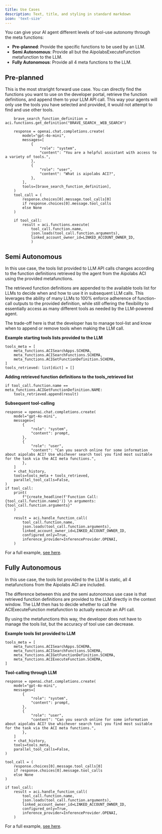 ```yaml
---
title: Use Cases
description: Text, title, and styling in standard markdown
icon: 'text-size'
---
```


You can give your AI agent different levels of tool-use autonomy through the meta functions:

- **Pre-planned**: Provide the specific functions to be used by an LLM.
- **Semi Autonomous**: Provide all but the AipolabsExecuteFunction metafunction to the LLM.
- **Fully Autonomous**: Provide all 4 meta functions to the LLM.

## Pre-planned

This is the most straright forward use case. You can directly find the functions you want to use on the developer portal, retrieve the function definitions, and append them to your LLM API call. This way your agents will only use the tools you have selected and provided, it would not attempt to find and use other tools.
```
    brave_search_function_definition = aci.functions.get_definition("BRAVE_SEARCH__WEB_SEARCH")

    response = openai.chat.completions.create(
        model="gpt-4o-mini",
        messages=[
            {
                "role": "system",
                "content": "You are a helpful assistant with access to a variety of tools.",
            },
            {
                "role": "user",
                "content": "What is aipolabs ACI?",
            },
        ],
        tools=[brave_search_function_definition],
    )
    tool_call = (
        response.choices[0].message.tool_calls[0]
        if response.choices[0].message.tool_calls
        else None
    )

    if tool_call:
        result = aci.functions.execute(
            tool_call.function.name,
            json.loads(tool_call.function.arguments),
            linked_account_owner_id=LINKED_ACCOUNT_OWNER_ID,
            )
```

## Semi Autonomous

In this use case, the tools list provided to LLM API calls changes according to the function definitions retrieved by the agent from the Aipolabs ACI using the provided metafunctions.

The retrieved function definitions are appended to the available tools list for LLMs to decide when and how to use it in subsequent LLM calls. This leverages the ability of many LLMs to 100% enforce adherence of function-call outputs to the provided definition, while still offering the flexibility to essentially access as many different tools as needed by the LLM-powered agent.

The trade-off here is that the developer has to manage tool-list and know when to append or remove tools when making the LLM call.

**Example starting tools lists provided to the LLM**
```
tools_meta = [
    meta_functions.ACISearchApps.SCHEMA,
    meta_functions.ACISearchFunctions.SCHEMA,
    meta_functions.ACIGetFunctionDefinition.SCHEMA,
]
tools_retrieved: list[dict] = []
```

**Adding retrieved function definitions to the tools_retrieved list**
```
if tool_call.function.name == meta_functions.ACIGetFunctionDefinition.NAME:
    tools_retrieved.append(result)
```

**Subsequent tool-calling**
```
response = openai.chat.completions.create(
    model="gpt-4o-mini",
    messages=[
        {
            "role": "system",
            "content": prompt,
        },
        {
            "role": "user",
            "content": "Can you search online for some information about aipolabs ACI? Use whichever search tool you find most suitable for the task via the ACI meta functions.",
        },
    ]
    + chat_history,
    tools=tools_meta + tools_retrieved,
    parallel_tool_calls=False,
)
if tool_call:
    print(
        f"{create_headline(f'Function Call: {tool_call.function.name}')} \n arguments: {tool_call.function.arguments}"
    )

    result = aci.handle_function_call(
        tool_call.function.name,
        json.loads(tool_call.function.arguments),
        linked_account_owner_id=LINKED_ACCOUNT_OWNER_ID,
        configured_only=True,
        inference_provider=InferenceProvider.OPENAI,
    )
```

For a full example, [see here](https://github.com/aipotheosis-labs/aipolabs-python/blob/main/examples/agent_with_dynamic_function_discovery_and_dynamic_tools.py).

## Fully Autonomous

In this use case, the tools list provided to the LLM is static, all 4 metafunctions from the Aipolabs ACI are included.

The difference between this and the semi autonomous use case is that retrieved function definitions are provided to the LLM directly in the context window. The LLM then has to decide whether to call the ACIExecuteFunction metafunction to actually execute an API call.

By using the metafunctions this way, the developer does not have to manage the tools list, but the accuracy of tool use can decrease.

**Example tools list provided to LLM**
```
tools_meta = [
    meta_functions.ACISearchApps.SCHEMA,
    meta_functions.ACISearchFunctions.SCHEMA,
    meta_functions.ACIGetFunctionDefinition.SCHEMA,
    meta_functions.ACIExecuteFunction.SCHEMA,
]
```

**Tool-calling through LLM**
```
response = openai.chat.completions.create(
    model="gpt-4o-mini",
    messages=[
        {
            "role": "system",
            "content": prompt,
        },
        {
            "role": "user",
            "content": "Can you search online for some information about aipolabs ACI? Use whichever search tool you find most suitable for the task via the ACI meta functions.",
        },
    ]
    + chat_history,
    tools=tools_meta,
    parallel_tool_calls=False,
)

tool_call = (
    response.choices[0].message.tool_calls[0]
    if response.choices[0].message.tool_calls
    else None
)

if tool_call:
    result = aci.handle_function_call(
        tool_call.function.name,
        json.loads(tool_call.function.arguments),
        linked_account_owner_id=LINKED_ACCOUNT_OWNER_ID,
        configured_only=True,
        inference_provider=InferenceProvider.OPENAI,
    )
```

For a full example, [see here](https://github.com/aipotheosis-labs/aipolabs-python/blob/main/examples/agent_with_dynamic_function_discovery_and_fixed_tools.py).